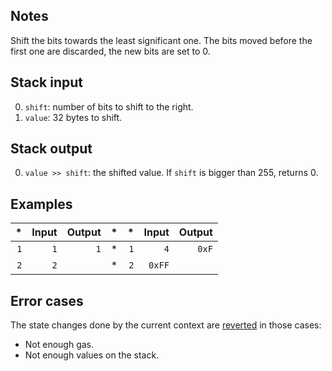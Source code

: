 ## Notes

Shift the bits towards the least significant one. The bits moved before the first one are discarded, the new bits are set to 0.

## Stack input

0. `shift`: number of bits to shift to the right.
1. `value`: 32 bytes to shift.

## Stack output

0. `value >> shift`: the shifted value. If `shift` is bigger than 255, returns 0.

## Examples

| * | Input | Output | * | * | Input | Output |
|--:|------:|-------:|--:|--:|------:|-------:|
| `1` | `1` | `1` | * | `1` | `4` | `0xF` |
| `2` | `2` | | * | `2` | `0xFF` | |

## Error cases

The state changes done by the current context are [reverted](#FD) in those cases:
- Not enough gas.
- Not enough values on the stack.
